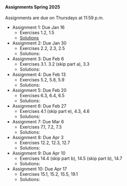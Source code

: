 #### Assignments Spring 2025

Assignments are due on Thursdays at 11:59 p.m. 

- Assignment 1: Due Jan 16
  - Exercises 1.2, 1.5
  - [Solutions](https://www.dropbox.com/scl/fi/eyqwceli84ern2a7sz3r1/Assignment-1-Chapter-1.pdf?rlkey=4npzivzw8ylvarmya5wtsg8ej&dl=1) 
- Assignment 2: Due Jan 30
  - Exercises 2.2, 2.3, 2.5 
  - Solutions:
- Assignment 3: Due Feb 6 
  - Exercises 3.1. 3.2 (skip part a), 3.3
  - Solutions:
- Assignment 4: Due Feb 13 
  - Exercises 5.2, 5.8, 5.9
  - Solutions:
- Assignment 5: Due Feb 20 
  - Exercises 6.3, 6.4, 6.5
  - Solutions:
- Assignment 6: Due Feb 27 
  - Exercises 4.1 (skip part e), 4.3, 4.6
  - Solutions:
- Assignment 7: Due Mar 6 
  - Exercises 7.1, 7.2, 7.3
  - Solutions:
- Assignment 8: Due Apr 3
  - Exercises 12.2, 12.3, 12.7
  - Solutions:
- Assignment 9: Due Apr 10
  - Exercises 14.4 (skip part b), 14.5 (skip part b), 14.7
  - Solutions:
- Assignment 10: Due Apr 17
  - Exercises 15.1, 15.2,  15.5, 19.1
  - Solutions:


